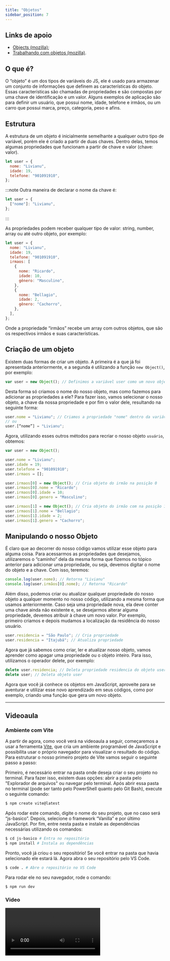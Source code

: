 ```yaml
---
title: "Objetos"
sidebar_position: 7
---
```


## Links de apoio

- [Objects (mozilla)](https://developer.mozilla.org/en-US/docs/Web/JavaScript/Reference/Global_Objects/Object);
- [Trabalhando com objetos (mozilla)](https://developer.mozilla.org/pt-BR/docs/Web/JavaScript/Guide/Working_with_objects).

## O que é?

O “objeto” é um dos tipos de variáveis do JS, ele é usado para armazenar um conjunto de informações que definem as características do objeto. Essas características são chamadas de propriedades e são compostas por uma chave de identificação e um valor. Alguns exemplos de aplicação são para definir um usuário, que possui nome, idade, telefone e irmãos, ou um carro que possui marca, preço, categoria, peso e afins.

## Estrutura

A estrutura de um objeto é inicialmente semelhante a qualquer outro tipo de variável, porém ele é criado a partir de duas chaves. Dentro delas, temos algumas propriedades que funcionam a partir de chave e valor (chave: valor).

```js
let user = {
  nome: "Livianu",
  idade: 19,
  telefone: "901091910",
};
```

:::note
Outra maneira de declarar o nome da chave é:

```js
let user = {
  ["nome"]: "Livianu",
};
```

:::

As propriedades podem receber qualquer tipo de valor: string, number, array ou até outro objeto, por exemplo:

```js
let user = {
  nome: "Livianu",
  idade: 19,
  telefone: "901091910",
  irmaos: [
    {
      nome: "Ricardo",
      idade: 10,
      gênero: "Masculino",
    },
    {
      nome: "Bellagio",
      idade: 2,
      gênero: "Cachorro",
    },
  ],
};
```

Onde a propriedade “irmãos” recebe um array com outros objetos, que são os respectivos irmãos e suas características.

## Criação de um objeto

Existem duas formas de criar um objeto. A primeira é a que já foi apresentada anteriormente, e a segunda é utilizando a função `new Object()`, por exemplo:

```js
var user = new Object(); // Definimos a variável user como um novo objeto
```

Desta forma só criamos o nome do nosso objeto, mas como fazemos para adicionar as propriedades a ele? Para fazer isso, vamos selecionar o nosso objeto, a chave da nossa propriedade e por fim o valor dele, resultando na seguinte forma:

```js
user.nome = "Livianu"; // Criamos a propriedade "nome" dentro da variável user
// ou
user.[“nome”] = "Livianu";
```

Agora, utilizando esses outros métodos para recriar o nosso objeto `usuário`, obtemos:

```js
var user = new Object();

user.nome = "Livianu";
user.idade = 19;
user.telefone = "901091910";
user.irmaos = [];

user.irmaos[0] = new Object(); // Cria objeto do irmão na posição 0
user.irmaos[0].nome = "Ricardo";
user.irmaos[0].idade = 10;
user.irmaos[0].genero = "Masculino";

user.irmaos[1] = new Object(); // Cria objeto do irmão com na posição 1
user.irmaos[1].nome = "Bellagio";
user.irmaos[1].idade = 2;
user.irmaos[1].genero = "Cachorro";
```

## Manipulando o nosso Objeto

É claro que ao decorrer do nosso código vamos utilizar esse objeto para alguma coisa. Para acessarmos as propriedades que desejamos, utilizaremos o “caminho” dela da mesma forma que fizemos no tópico anterior para adicionar uma propriedade, ou seja, devemos digitar o nome do objeto e a chave. Com isso, teremos:

```js
console.log(user.nome); // Retorna "Livianu"
console.log(user.irmãos[0].nome); // Retorna "Ricardo"
```

Além disso, podemos criar ou atualizar qualquer propriedade do nosso objeto a qualquer momento no nosso código, utilizando a mesma forma que usamos anteriormente. Caso seja uma propriedade nova, ela deve conter uma chave ainda não existente e, se desejarmos alterar alguma propriedade, devemos atribuir à chave um novo valor. Por exemplo, primeiro criamos e depois mudamos a localização da residência do nosso usuário.

```js
user.residencia = "São Paulo"; // Cria propriedade
user.residencia = "Itajubá"; // Atualiza propriedade
```

Agora que já sabemos como criar, ler e atualizar nosso objeto, vamos aprender como apagar uma propriedade ou o objeto inteiro. Para isso, utilizamos o operador delete, por exemplo:

```js
delete user.residencia; // Deleta propriedade residencia do objeto user
delete user; // Deleta objeto user
```

Agora que você já conhece os objetos em JavaScript, aproveite para se aventurar e utilizar esse novo aprendizado em seus códigos, como por exemplo, criando uma função que gera um novo objeto.

---

## Videoaula

### Ambiente com Vite

A partir de agora, como você verá na videoaula a seguir, começaremos a usar a ferramenta [Vite](https://pt.vitejs.dev/guide/), que cria um ambiente programável de JavaScript e possibilita usar o próprio navegador para visualizar o resultado do código. Para estruturar o nosso primeiro projeto de Vite vamos seguir o seguinte passo a passo:

Primeiro, é necessário entrar na pasta onde deseja criar o seu projeto no terminal. Para fazer isso, existem duas opções: abrir a pasta pelo "Explorador de arquivos" ou navegar pelo terminal. Após abrir essa pasta no terminal (pode ser tanto pelo PowerShell quanto pelo Git Bash), execute o seguinte comando:

```bash
$ npm create vite@latest
```

Após rodar este comando, digite o nome do seu projeto, que no caso será “js-basico”. Depois, selecione o framework “Vanilla” e por último JavaScript. Por fim, entre nesta pasta e instale as dependências necessárias utilizando os comandos:

```bash
$ cd js-basico # Entra no repositório
$ npm install # Instala as dependências
```

Pronto, você já criou o seu repositório! Se você entrar na pasta que havia selecionado ele estará lá. Agora abra o seu repositório pelo VS Code.

```bash
$ code . # Abre o repositório no VS Code
```

Para rodar ele no seu navegador, rode o comando:

```bash
$ npm run dev
```

### Video

<video src="https://www.youtube.com/embed/D7PzNpSmJEM?list=PLc77ERAwzB_0-C3oGJm0y-HPBf2dWS7UL" />

---


## Quiz

As questões abaixo fazem menção ao que você aprendeu no conteúdo escrito e o vídeo sobre "objeto" em JS.

<Quiz
  question="1. O que é um objeto em JavaScript?"
  answers={[
    "Uma variável de um bem material.",
    "Uma variável que armazena um conjunto de informações através de propriedades.",
    "Uma identificação para um item da vida real.",
    "Uma variável que funciona como uma lista.",
    "Uma variável que armazena diversas informações, desde que sejam strings.",
  ]}
  correctIndex={1}
/>

<Quiz
  question="2. Como são compostas as propriedades de um objeto?"
  answers={[
    "Somente por números.",
    "Exclusivamente por arrays.",
    "Apenas por strings.",
    "Por uma chave de identificação e um valor.",
    "Por chaves e arrays.",
  ]}
  correctIndex={3}
/>

<Quiz
  question="3. Como se cria um objeto utilizando a função `new Object()` e se adiciona a propriedade 'time' com valor ”Corinthians”?"
  answers={[
    "let user = Object.new(); user.time = ”Corinthians”;",
    "var user = new Object(); user.time = ”Corinthians”;",
    "let user = new Object(); user.addTime(”Corinthians”);",
    "var user = Object(); user.time = ”Corinthians”;",
    "let user = new Object(); time.user = ”Corinthians”",
  ]}
  correctIndex={1}
/>
